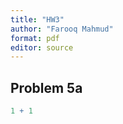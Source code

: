 ```yaml
---
title: "HW3"
author: "Farooq Mahmud"
format: pdf
editor: source
---
```


## Problem 5a


```r
1 + 1
```
